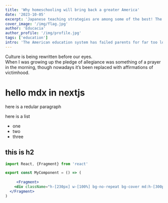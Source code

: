 ```yaml
---
title: 'Why homeschooling will bring back a greater America'
date: '2023-10-05'
excerpt: 'Japanese teaching strategies are among some of the best! The focus isn&apos;t simply about building togetherness but, kids are encouraged to think about society&apos;s inner workings and their role within it all while building a sense of independence. 🧵'
cover_image: '/img/flag.jpg'
author: 'Educacia'
author_profile: '/img/profile.jpg'
tags: ['education']
intro: 'The American education system has failed parents for far too long. What was once a serious, rigorous education where kids learned about the origins of their country, strived towards high achievement in both sports and academics and painted their path towards a bright future for themselves and their countrymen has been swept from under us.'    
---
```



Culture is being rewritten before our eyes.  
When I was growing up the pledge of allegiance was something of a prayer in the morning, though nowadays it’s been replaced with affirmations of victimhood. 

# hello mdx in nextjs

here is a redular paragraph 

here is a list

- one
- two
- three

## this is h2 


```jsx
import React, {Fragment} from 'react'

export const MyComponent = () => (
    
     <Fragment>
    <div className="h-[230px] w-[100%] bg-no-repeat bg-cover md:h-[300px] xl:h-[500px] rounded-lg bg-center"  style={{ backgroundImage: `url(${cover_image})` }}></div>
  </Fragment>
)